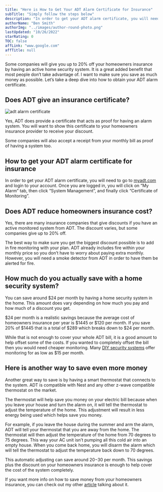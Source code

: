 ```yaml
---
title: "Here is How to Get Your ADT Alarm Certificate for Insurance"
subTitle: "Simply follow the steps below"
description: "In order to get your ADT alarm certificate, you will need to go to myadt.com and login to your account. Once you are logged in, you will click on “My Alarm” tab, then click “System Management”, and finally click “Certificate of Monitoring”."
authorName: "Ben Smith"
authorImg: "../images/author-round-photo.png"
lastUpdated: "10/26/2022"
starRating: 0
TOC: false
affLink: "www.google.com"
affTitle: null
---
```


Some companies will give you up to 20% off your homeowners insurance by having an active home security system. It is a great added benefit that most people don’t take advantage of. I want to make sure you save as much money as possible. Let’s take a deep dive into how to obtain your ADT alarm certificate.

## Does ADT give an insurance certificate?

![adt alarm certificate](../images/adt/adt-certificate.png)

Yes, ADT does provide a certificate that acts as proof for having an alarm system. You will want to show this certificate to your homeowners insurance provider to receive your discount.

Some companies will also accept a receipt from your monthly bill as proof of having a system too.

## How to get your ADT alarm certificate for insurance

In order to get your ADT alarm certificate, you will need to go to [myadt.com](https://www.myadt.com) and login to your account. Once you are logged in, you will click on “My Alarm” tab, then click “System Management”, and finally click “Certificate of Monitoring”.

## Does ADT reduce homeowners insurance cost?

Yes, there are many insurance companies that give discounts if you have an active monitored system from ADT. The discount varies, but some companies give up to 20% off.

The best way to make sure you get the biggest discount possible is to add in fire monitoring with your plan. ADT already includes fire within your monthly price so you don’t have to worry about paying extra monthly. However, you will need a smoke detector from ADT in order to have them be alerted for fire.

## How much do you actually save with a home security system?

You can save around \$24 per month by having a home security system in the home. This amount does vary depending on how much you pay and how much of a discount you get.

$24 per month is a realistic savings because the average cost of homeowners insurance per year is $1445 or $120 per month. If you save 20% of $1445 that is a total of $289 which breaks down to $24 per month.

While that is not enough to cover your whole ADT bill, it is a good amount to help offset some of the costs. If you wanted to completely offset the bill then you would need cheaper monitoring. Many [DIY security systems](/posts/best-DIY-security-systems) offer monitoring for as low as \$15 per month.

## Here is another way to save even more money

Another great way to save is by having a smart thermostat that connects to the system. ADT is compatible with Nest and any other z-wave compatible thermostat on the market.

The thermostat will help save you money on your electric bill because when you leave your house and turn the alarm on, it will tell the thermostat to adjust the temperature of the home. This adjustment will result in less energy being used which helps save you money.

For example, if you leave the house during the summer and arm the alarm, ADT will tell your thermostat that you are away from the home. The thermostat will then adjust the temperature of the home from 70 degrees to 75 degrees. This way your AC unit isn’t pumping all this cold air into an empty house. When you come back home, you will disarm the alarm which will tell the thermostat to adjust the temperature back down to 70 degrees.

This automatic adjusting can save around $20-$30 per month. This savings plus the discount on your homeowners insurance is enough to help cover the cost of the system completely.

If you want more info on how to save money from your homeowners insurance, you can check out my other [article](/posts/insurance-discount-for-home-security-system/) talking about it.
